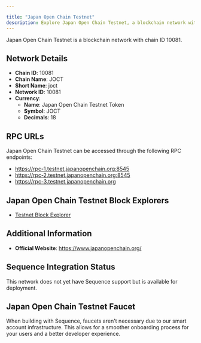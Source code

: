 ```yaml
---

title: "Japan Open Chain Testnet"
description: Explore Japan Open Chain Testnet, a blockchain network with chain ID 10081. Learn about its native currency, Japan Open Chain Testnet Token, and how to interact with the network.
---
```




Japan Open Chain Testnet is a blockchain network with chain ID 10081.

## Network Details

- **Chain ID**: 10081
- **Chain Name**: JOCT
- **Short Name**: joct
- **Network ID**: 10081
- **Currency**: 
  - **Name**: Japan Open Chain Testnet Token
  - **Symbol**: JOCT
  - **Decimals**: 18

## RPC URLs

Japan Open Chain Testnet can be accessed through the following RPC endpoints:

- https://rpc-1.testnet.japanopenchain.org:8545
- https://rpc-2.testnet.japanopenchain.org:8545
- https://rpc-3.testnet.japanopenchain.org

## Japan Open Chain Testnet Block Explorers

- [Testnet Block Explorer](https://explorer.testnet.japanopenchain.org)

## Additional Information

- **Official Website**: https://www.japanopenchain.org/

## Sequence Integration Status

This network does not yet have Sequence support but is available for deployment.

## Japan Open Chain Testnet Faucet

When building with Sequence, faucets aren't necessary due to our smart account infrastructure. This allows for a smoother onboarding process for your users and a better developer experience.
